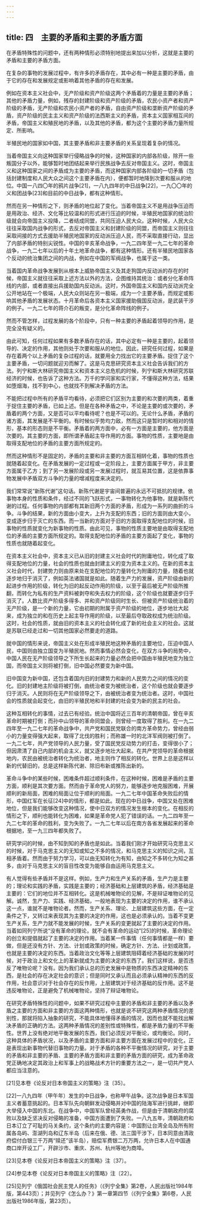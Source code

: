 ```yaml
---
---
---
```

title: 四　主要的矛盾和主要的矛盾方面
---




在矛盾特殊性的问题中，还有两种情形必须特别地提出来加以分析，这就是主要的矛盾和主要的矛盾方面。

在复杂的事物的发展过程中，有许多的矛盾存在，其中必有一种是主要的矛盾，由于它的存在和发展规定或影响着其他矛盾的存在和发展。

例如在资本主义社会中，无产阶级和资产阶级这两个矛盾着的力量是主要的矛盾；其他的矛盾力量，例如，残存的封建阶级和资产阶级的矛盾，农民小资产者和资产阶级的矛盾，无产阶级和农民小资产者的矛盾，自由资产阶级和垄断资产阶级的矛盾，资产阶级的民主主义和资产阶级的法西斯主义的矛盾，资本主义国家相互间的矛盾，帝国主义和殖民地的矛盾，以及其他的矛盾，都为这个主要的矛盾力量所规定、所影响。

半殖民地的国家如中国，其主要矛盾和非主要矛盾的关系呈现着复杂的情况。

当着帝国主义向这种国家举行侵略战争的时候，这种国家的内部各阶级，除开一些叛国分子以外，能够暂时地团结起来举行民族战争去反对帝国主义。这时，帝国主义和这种国家之间的矛盾成为主要的矛盾，而这种国家内部各阶级的一切矛盾（包括封建制度和人民大众之间这个主要矛盾在内），便都暂时地降到次要和服从的地位。中国一八四〇年的鸦片战争[21]，一八九四年的中日战争[22]，一九〇〇年的义和团战争[23]和目前的中日战争，都有这种情形。

然而在另一种情形之下，则矛盾的地位起了变化。当着帝国主义不是用战争压迫而是用政治、经济、文化等比较温和的形式进行压迫的时候，半殖民地国家的统治阶级就会向帝国主义投降，二者结成同盟，共同压迫人民大众。这种时候，人民大众往往采取国内战争的形式，去反对帝国主义和封建阶级的同盟，而帝国主义则往往采取间接的方式去援助半殖民地国家的反动派压迫人民，而不采取直接行动，显出了内部矛盾的特别尖锐性。中国的辛亥革命战争，一九二四年至一九二七年的革命战争，一九二七年以后的十年土地革命战争，都有这种情形。还有半殖民地国家各个反动的统治集团之间的内战，例如在中国的军阀战争，也属于这一类。

当着国内革命战争发展到从根本上威胁帝国主义及其走狗国内反动派的存在的时候，帝国主义就往往采取上述方法以外的方法，企图维持其统治：或者分化革命阵线的内部，或者直接出兵援助国内反动派。这时，外国帝国主义和国内反动派完全公开地站在一个极端，人民大众则站在另一极端，成为一个主要矛盾，而规定或影响其他矛盾的发展状态。十月革命后各资本主义国家援助俄国反动派，是武装干涉的例子。一九二七年的蒋介石的叛变，是分化革命阵线的例子。



然而不管怎样，过程发展的各个阶段中，只有一种主要的矛盾起着领导的作用，是完全没有疑义的。

由此可知，任何过程如果有多数矛盾存在的话，其中必定有一种是主要的，起着领导的、决定的作用，其他则处于次要和服从的地位。因此，研究任何过程，如果是存在着两个以上矛盾的复杂过程的话，就要用全力找出它的主要矛盾。捉住了这个主要矛盾，一切问题就迎刃而解了。这是马克思研究资本主义社会告诉我们的方法。列宁和斯大林研究帝国主义和资本主义总危机的时候，列宁和斯大林研究苏联经济的时候，也告诉了这种方法。万千的学问家和实行家，不懂得这种方法，结果如堕烟海，找不到中心，也就找不到解决矛盾的方法。

不能把过程中所有的矛盾平均看待，必须把它们区别为主要的和次要的两类，着重于捉住主要的矛盾，已如上述。但是在各种矛盾之中，不论是主要的或次要的，矛盾着的两个方面，又是否可以平均看待呢？也是不可以的。无论什么矛盾，矛盾的诸方面，其发展是不平衡的。有时候似乎势均力敌，然而这只是暂时的和相对的情形，基本的形态则是不平衡。矛盾着的两方面中，必有一方面是主要的，他方面是次要的。其主要的方面，即所谓矛盾起主导作用的方面。事物的性质，主要地是由取得支配地位的矛盾的主要方面所规定的。

然而这种情形不是固定的，矛盾的主要和非主要的方面互相转化着，事物的性质也就随着起变化。在矛盾发展的一定过程或一定阶段上，主要方面属于甲方，非主要方面属于乙方；到了另一发展阶段或另一发展过程时，就互易其位置，这是依靠事物发展中矛盾双方斗争的力量的增减程度来决定的。

我们常常说“新陈代谢”这句话。新陈代谢是宇宙间普遍的永远不可抵抗的规律。依事物本身的性质和条件，经过不同的飞跃形式，一事物转化为他事物，就是新陈代谢的过程。任何事物的内部都有其新旧两个方面的矛盾，形成为一系列的曲折的斗争。斗争的结果，新的方面由小变大，上升为支配的东西；旧的方面则由大变小，变成逐步归于灭亡的东西。而一当新的方面对于旧的方面取得支配地位的时候，旧事物的性质就变化为新事物的性质。由此可见，事物的性质主要地是由取得支配地位的矛盾的主要方面所规定的。取得支配地位的矛盾的主要方面起了变化，事物的性质也就随着起变化。

在资本主义社会中，资本主义已从旧的封建主义社会时代的附庸地位，转化成了取得支配地位的力量，社会的性质也就由封建主义的变为资本主义的。在新的资本主义社会时代，封建势力则由原来处在支配地位的力量转化为附庸的力量，随着也就逐步地归于消灭了，例如英法诸国就是如此。随着生产力的发展，资产阶级由新的起进步作用的阶级，转化为旧的起反动作用的阶级，以至于最后被无产阶级所推翻，而转化为私有的生产资料被剥夺和失去权力的阶级，这个阶级也就要逐步归于消灭了。人数比资产阶级多得多、并和资产阶级同时生长、但被资产阶级统治着的无产阶级，是一个新的力量，它由初期的附属于资产阶级的地位，逐步地壮大起来，成为独立的和在历史上起主导作用的阶级，以至最后夺取政权成为统治阶级。这时，社会的性质，就由旧的资本主义的社会转化成了新的社会主义的社会。这就是苏联已经走过和一切其他国家必然要走的道路。

就中国的情形来说，帝国主义处在形成半殖民地这种矛盾的主要地位，压迫中国人民，中国则由独立国变为半殖民地。然而事情必然会变化，在双方斗争的局势中，中国人民在无产阶级领导之下所生长起来的力量必然会把中国由半殖民地变为独立国，而帝国主义则将被打倒，旧中国必然要变为新中国。

旧中国变为新中国，还包含着国内旧的封建势力和新的人民势力之间的情况的变化。旧的封建地主阶级将被打倒，由统治者变为被统治者，这个阶级也就会要逐步归于消灭。人民则将在无产阶级领导之下，由被统治者变为统治者。这时，中国社会的性质就会起变化，由旧的半殖民地和半封建的社会变为新的民主的社会。

这种互相转化的事情，过去已有经验。统治中国将近三百年的清朝帝国，曾在辛亥革命时期被打倒；而孙中山领导的革命同盟会，则曾经一度取得了胜利。在一九二四年至一九二七年的革命战争中，共产党和国民党联合的南方革命势力，曾经由弱小的力量变得强大起来，取得了北伐的胜利；而称雄一时的北洋军阀则被打倒了。一九二七年，共产党领导的人民力量，受了国民党反动势力的打击，变得很小了；但因肃清了自己内部的机会主义，就又逐步地壮大起来。在共产党领导的革命根据地内，农民由被统治者转化为统治者，地主则作了相反的转化。世界上总是这样以新的代替旧的，总是这样新陈代谢、除旧布新或推陈出新的。

革命斗争中的某些时候，困难条件超过顺利条件，在这种时候，困难是矛盾的主要方面，顺利是其次要方面。然而由于革命党人的努力，能够逐步地克服困难，开展顺利的新局面，困难的局面让位于顺利的局面。一九二七年中国革命失败后的情形，中国红军在长征[24]中的情形，都是如此。现在的中日战争，中国又处在困难地位，但是我们能够改变这种情况，使中日双方的情况发生根本的变化。在相反的情形之下，顺利也能转化为困难，如果是革命党人犯了错误的话。一九二四年至一九二七年的革命的胜利，变为失败了。一九二七年以后在南方各省发展起来的革命根据地，至一九三四年都失败了。

研究学问的时候，由不知到知的矛盾也是如此。当着我们刚才开始研究马克思主义的时候，对于马克思主义的无知或知之不多的情况，和马克思主义的知识之间，互相矛盾着。然而由于努力学习，可以由无知转化为有知，由知之不多转化为知之甚多，由对于马克思主义的盲目性改变为能够自由运用马克思主义。

有人觉得有些矛盾并不是这样。例如，生产力和生产关系的矛盾，生产力是主要的；理论和实践的矛盾，实践是主要的；经济基础和上层建筑的矛盾，经济基础是主要的：它们的地位并不互相转化。这是机械唯物论的见解，不是辩证唯物论的见解。诚然，生产力、实践、经济基础，一般地表现为主要的决定的作用，谁不承认这一点，谁就不是唯物论者。然而，生产关系、理论、上层建筑这些方面，在一定条件之下，又转过来表现其为主要的决定的作用，这也是必须承认的。当着不变更生产关系，生产力就不能发展的时候，生产关系的变更就起了主要的决定的作用。当着如同列宁所说“没有革命的理论，就不会有革命的运动”[25]的时候，革命理论的创立和提倡就起了主要的决定的作用。当着某一件事情（任何事情都是一样）要做，但是还没有方针、方法、计划或政策的时候，确定方针、方法、计划或政策，也就是主要的决定的东西。当着政治文化等等上层建筑阻碍着经济基础的发展的时候，对于政治上和文化上的革新就成为主要的决定的东西了。我们这样说，是否违反了唯物论呢？没有。因为我们承认总的历史发展中是物质的东西决定精神的东西，是社会的存在决定社会的意识；但是同时又承认而且必须承认精神的东西的反作用，社会意识对于社会存在的反作用，上层建筑对于经济基础的反作用。这不是违反唯物论，正是避免了机械唯物论，坚持了辩证唯物论。

在研究矛盾特殊性的问题中，如果不研究过程中主要的矛盾和非主要的矛盾以及矛盾之主要的方面和非主要的方面这两种情形，也就是说不研究这两种矛盾情况的差别性，那就将陷入抽象的研究，不能具体地懂得矛盾的情况，因而也就不能找出解决矛盾的正确的方法。这两种矛盾情况的差别性或特殊性，都是矛盾力量的不平衡性。世界上没有绝对地平衡发展的东西，我们必须反对平衡论，或均衡论。同时，这种具体的矛盾状况，以及矛盾的主要方面和非主要方面在发展过程中的变化，正是表现出新事物代替旧事物的力量。对于矛盾的各种不平衡情况的研究，对于主要的矛盾和非主要的矛盾、主要的矛盾方面和非主要的矛盾方面的研究，成为革命政党正确地决定其政治上和军事上的战略战术方针的重要方法之一，是一切共产党人都应当注意的。



[21]见本卷《论反对日本帝国主义的策略》注〔35〕。

[22]一八九四年（甲午年）发生的中日战争，也称甲午战争。这次战争是日本军国主义者蓄意挑起的。日本军队先向朝鲜发动侵略并对中国的陆海军进行挑衅，继即大举侵入中国的东北。在战争中，中国军队曾经英勇作战，但是由于清朝政府的腐败以及缺乏坚决反对侵略的准备，中国方面遭到了失败。一八九五年，清朝政府和日本订立了可耻的马关条约，这个条约的主要内容是：中国割让台湾全岛及所有附属各岛屿、澎湖列岛和辽东半岛（后来在俄、德、法三国干涉下，日本同意由清政府偿付白银三千万两“赎还”该半岛），赔偿军费银二万万两，允许日本人在中国通商口岸开设工厂，开辟沙市、重庆、苏州、杭州等地为商埠。

[23]见本卷《论反对日本帝国主义的策略》注〔37〕。

[24]参见本卷《论反对日本帝国主义的策略》注〔22〕。

[25]见列宁《俄国社会民主党人的任务》（《列宁全集》第2卷，人民出版社1984年版，第443页）；并见列宁《怎么办？》第一章第四节（《列宁全集》第6卷，人民出版社1986年版，第23页）。